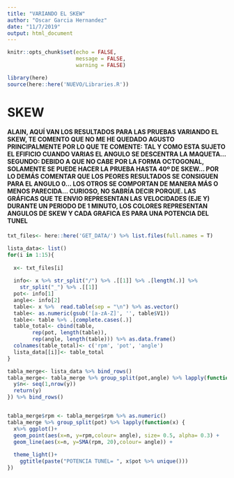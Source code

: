```yaml
---
title: "VARIANDO EL SKEW"
author: "Oscar Garcia Hernandez"
date: "11/7/2019"
output: html_document
---
```


```r
knitr::opts_chunk$set(echo = FALSE,
                      message = FALSE,
                      warning = FALSE)
```
```r
library(here)
source(here::here('NUEVO/Libraries.R'))
```
# SKEW
#### ALAIN, AQUÍ VAN LOS RESULTADOS PARA LAS PRUEBAS VARIANDO EL SKEW, TE COMENTO QUE NO ME HE QUEDADO AGUSTO PRINCIPALMENTE POR LO QUE TE COMENTE: TAL Y COMO ESTA SUJETO EL EFIFICIO CUANDO VARIAS EL ANGULO SE DESCENTRA LA MAQUETA... SEGUNDO: DEBIDO A QUE NO CABE POR LA FORMA OCTOGONAL, SOLAMENTE SE PUEDE HACER LA PRUEBA HASTA 40º DE SKEW... POR LO DEMÁS COMENTAR QUE LOS PEORES RESULTADOS SE CONSIGUEN PARA EL ANGULO 0... LOS OTROS SE COMPORTAN DE MANERA MÁS O MENOS PARECIDA... CURIOSO, NO SABRÍA DECIR PORQUE. LAS GRÁFICAS QUE TE ENVIO REPRESENTAN LAS VELOCIDADES (EJE Y) DURANTE UN PERIODO DE 1 MINUTO, LOS COLORES REPRESENTAN ANGULOS DE SKEW Y CADA GRAFICA ES PARA UNA POTENCIA DEL TUNEL 
```r

txt_files<- here::here('GET_DATA/') %>% list.files(full.names = T)

lista_data<- list()
for(i in 1:15){
  
  x<- txt_files[i]
  
  info<- x %>% str_split("/") %>% .[[1]] %>% .[length(.)] %>% 
    str_split("_") %>% .[[1]]
  pot<- info[1]
  angle<- info[2]
  table<- x %>%  read.table(sep = "\n") %>% as.vector()
  table<- as.numeric(gsub('[a-zA-Z]', '', table$V1))
  table<- table %>% .[complete.cases(.)] 
  table_total<- cbind(table, 
        rep(pot, length(table)),
        rep(angle, length(table))) %>% as.data.frame()
  colnames(table_total)<- c('rpm', 'pot', 'angle')
  lista_data[[i]]<- table_total
}

tabla_merge<- lista_data %>% bind_rows()
tabla_merge<- tabla_merge %>% group_split(pot,angle) %>% lapply(function(y){
  y$n<- seq(1,nrow(y))
  return(y)
}) %>% bind_rows()


tabla_merge$rpm <- tabla_merge$rpm %>% as.numeric()
tabla_merge %>% group_split(pot) %>% lapply(function(x) {
  x%>% ggplot()+
  geom_point(aes(x=n, y=rpm,colour= angle), size= 0.5, alpha= 0.3) + 
  geom_line(aes(x=n, y=SMA(rpm, 20),colour= angle)) + 
  
  theme_light()+
    ggtitle(paste("POTENCIA TUNEL= ", x$pot %>% unique()))
})

```

